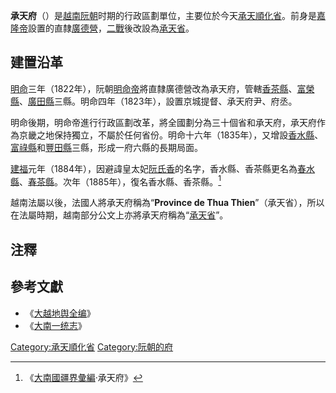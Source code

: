 '''承天府'''（{{vie|v='''Phủ Thừa Thiên'''|hn=府承天}}）是[[越南|越南]][[阮朝|阮朝]]时期的行政區劃單位，主要位於今天[[承天順化省|承天順化省]]。前身是[[嘉隆帝|嘉隆帝]]設置的直隸[[廣德營|廣德營]]，[[二戰|二戰]]後改設為[[承天省|承天省]]。

==建置沿革==
[[明命|明命]]三年（1822年），阮朝[[明命帝|明命帝]]將直隸廣德營改為承天府，管轄[[香茶縣|香茶縣]]、[[富榮縣|富榮縣]]、[[廣田縣|廣田縣]]三縣。明命四年（1823年），設置京城提督、承天府尹、府丞。

明命後期，明命帝進行行政區劃改革，將全國劃分為三十個省和承天府，承天府作為京畿之地保持獨立，不屬於任何省份。明命十六年（1835年），又增設[[香水縣|香水縣]]、[[富祿縣|富祿縣]]和[[豐田縣_(承天順化省)|豐田縣]]三縣，形成一府六縣的長期局面。

[[建福_(阮朝)|建福]]元年（1884年），因避諱皇太妃[[阮氏香|阮氏香]]的名字，香水縣、香茶縣更名為[[春水縣|春水縣]]、[[春茶縣|春茶縣]]。次年（1885年），復名香水縣、香茶縣。<ref>《[[大南國疆界彙編|大南國疆界彙編]]·承天府》</ref>

越南法屬以後，法國人將承天府稱為“'''Province de Thua Thien'''”（承天省），所以在法屬時期，越南部分公文上亦將承天府稱為“[[承天省|承天省]]”。

==注釋==
{{reflist}}

==參考文獻==
*《[[大越地舆全编|大越地舆全编]]》
*《[[大南一统志|大南一统志]]》

[[Category:承天順化省|Category:承天順化省]]
[[Category:阮朝的府|Category:阮朝的府]]